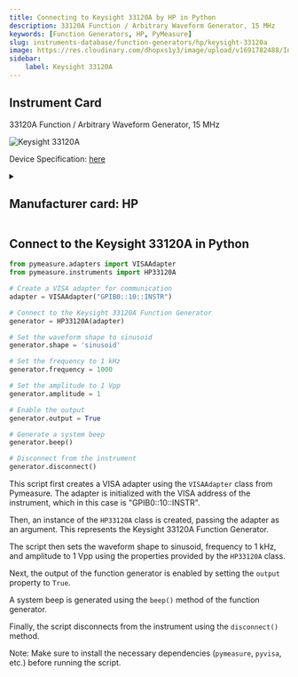 ```yaml
---
title: Connecting to Keysight 33120A by HP in Python
description: 33120A Function / Arbitrary Waveform Generator, 15 MHz
keywords: [Function Generators, HP, PyMeasure] 
slug: instruments-database/function-generators/hp/keysight-33120a 
image: https://res.cloudinary.com/dhopxs1y3/image/upload/v1691782488/Instruments/Function%20Generators/Keysight-33120A/Keysight-33120A.jpg
sidebar:
    label: Keysight 33120A 
---
```



## Instrument Card

33120A Function / Arbitrary Waveform Generator, 15 MHz

![Keysight 33120A](https://res.cloudinary.com/dhopxs1y3/image/upload/v1691782488/Instruments/Function%20Generators/Keysight-33120A/Keysight-33120A.jpg)

Device Specification: [here](https://www.keysight.com/us/en/assets/7018-06809/data-sheets/5968-0125.pdf)

<details style={{ marginTop: "15px"}}>
<summary><h2 style={{display:'inline'}}>Manufacturer card: HP</h2></summary>

![HP](https://res.cloudinary.com/dhopxs1y3/image/upload/v1692125999/Instruments/Vendor%20Logos/HP.png)

Keysight Technologies, or Keysight, is an American company that manufactures electronics test and measurement equipment and software

- Headquarters: USA
- Yearly Revenue (millions, USD): 5420
- Vendor Website: [here](https://www.keysight.com/us/en/home.html)

</details>


<FeaturedInstrumentVideo category="FUNCTION_GENERATORS" />

## Connect to the Keysight 33120A in Python





<Tabs>

<SectionsCard category="FUNCTION_GENERATORS" manufacturer="HP"></SectionsCard>

<TabItem value="PyMeasure" label="PyMeasure">


```python
from pymeasure.adapters import VISAAdapter
from pymeasure.instruments import HP33120A

# Create a VISA adapter for communication
adapter = VISAAdapter("GPIB0::10::INSTR")

# Connect to the Keysight 33120A Function Generator
generator = HP33120A(adapter)

# Set the waveform shape to sinusoid
generator.shape = 'sinusoid'

# Set the frequency to 1 kHz
generator.frequency = 1000

# Set the amplitude to 1 Vpp
generator.amplitude = 1

# Enable the output
generator.output = True

# Generate a system beep
generator.beep()

# Disconnect from the instrument
generator.disconnect()
```

This script first creates a VISA adapter using the `VISAAdapter` class from Pymeasure. The adapter is initialized with the VISA address of the instrument, which in this case is "GPIB0::10::INSTR".

Then, an instance of the `HP33120A` class is created, passing the adapter as an argument. This represents the Keysight 33120A Function Generator.

The script then sets the waveform shape to sinusoid, frequency to 1 kHz, and amplitude to 1 Vpp using the properties provided by the `HP33120A` class.

Next, the output of the function generator is enabled by setting the `output` property to `True`.

A system beep is generated using the `beep()` method of the function generator.

Finally, the script disconnects from the instrument using the `disconnect()` method.

Note: Make sure to install the necessary dependencies (`pymeasure`, `pyvisa`, etc.) before running the script.

</TabItem>
</Tabs>